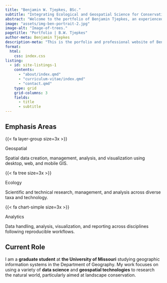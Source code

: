 ---
title: "Benjamin W. Tjepkes, BSc."
subtitle: "Integrating Ecological and Geospatial Science for Conservation"
abstract: "Welcome to the portfolio of Benjamin Tjepkes, an experienced wildlife ecologist and studying geographer. This site provides a professional overview of career experience and a showcase of technical writings and visualizations."
image: "assets/img-ben-portrait-2.jpg"
image-alt: "Image-of-trees."
pagetitle: "Portfolio | B.W. Tjepkes"
author-meta: Benjamin Tjepkes
description-meta: "This is the porfolio and professional website of Benjamin Tjepkes."
format:
  html:
    css: index.css
listing:
  - id: site-listings-1
    contents:
      - "about/index.qmd"
      - "curriculum-vitae/index.qmd"
      - "contact.qmd"
    type: grid
    grid-columns: 3
    fields:
      - title
      - subtitle
---

## Emphasis Areas {.h2-index}

:::{.container}

:::{.row}
    
:::{.col-sm}

{{< fa layer-group size=3x >}}

::: {.col-heading}
Geospatial
:::

Spatial data creation, management, analysis, and visualization using desktop, web, and mobile GIS.

:::
    
:::{.col-sm}

{{< fa tree size=3x >}}

::: {.col-heading}
Ecology
:::

Scientific and technical research, management, and analysis across diverse taxa and technology.
    
:::

:::{.col-sm}

{{< fa chart-simple size=3x >}}

::: {.col-heading}
Analytics
:::

Data handling, analysis, visualization, and reporting across disciplines following reproducible workflows.
    
:::
<!-- :::{.col-sm} -->

<!-- {{< fa file-code size=3x >}} -->

<!-- ::: {.col-heading} -->
<!-- Design & Visualization -->
<!-- ::: -->

<!-- Front-end web development with HTML, CSS, and JSON. Version control using git/GitHub. Proficient in data visualization for technical and creative projects. -->

<!-- ::: -->
  
:::
  
:::

## Current Role {.h2-index}

::: {.index-intro-start}

::: {.index-intro-start-text}

I am a **graduate student** at **the University of Missouri** studying geographic information systems in the Department of Geography. My work focuses on using a variety of **data science** and **geospatial technologies** to research the natural world, particularly aimed at landscape conservation.

:::


::: {#site-listings-1}
:::

:::

<!-- ::: {.callout-important collapse="true" } -->

<!-- ## My Latest Professional Updates -->

<!-- - **Sept 2023 --** I recently attended the [2023 Posit Conference](https://posit.co/conference/) and enjoyed learning more about open source data science. -->
<!-- - **Aug 2023 --** I have started graduate school at the University of Missouri [Department of Geography](https://geography.missouri.edu). Updates on my thesis work coming soon! -->
<!-- - **July 2023 --** One of my maps, *Stamped in History: 50 Years of Imperiled Species Conservation*, was [awarded second place](https://www.gisci.org/About-Us/Map-Contest/Previous-Contest-Winners) (Professional Category) in the 2023 GIS Certification Institute map contest. -->
<!-- - **April 2023 --** I was fortunate to give a talk about some of my work (integrating geospatial modeling and reproducible reporting for bat conservation) at the 2023 Missouri GIS Conference. -->
<!-- ::: -->

